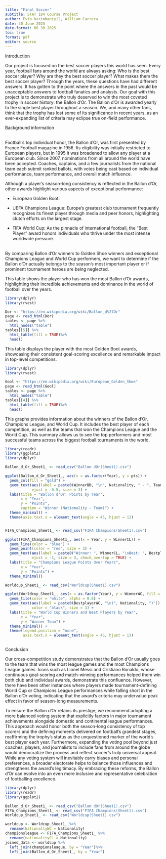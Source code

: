 ---
title: "Final Soccer"
subtitle: STAT 184 Course Project
author: Evin karimbaniyil, William Carrera
date: 30 June 2025
date-format: 06 30 2025
toc: true
format: pdf
editor: source
---

Introduction

Our project is focused on the best soccer players this world has seen. Every year, football fans around the world are always asking: Who is the best soccer player? Why are they the best soccer player? What makes them the best soccer player? Through the years, these questions have had different answers. It has gotten to the point where the answers in the past would be unacceptable answers to football fanatics and analysts. Our goal with this project is to demonstrate who truly deserved to win the most coveted trophy in soccer history: the Ballon d'Or. The Ballon d'Or is awarded yearly to the single best player throughout a season. We, and many other fans, think that the trophy has lost some of its significance in recent years, as an ever-expanding list of criteria may eclipse true on-field performance.

Background information

\
Football's top individual honor, the Ballon d'Or, was first presented by France Football magazine in 1956. Its eligibility was initially restricted to European players, but in 1995 it was broadened to allow any player at a European club. Since 2007, nominations from all around the world have been accepted. Coaches, captains, and a few journalists from the national team each submit ranked ballots, with votes being cast based on individual performance, team performance, and overall match influence.

Although a player's season-long consistency is reflected in the Ballon d'Or, other awards highlight various aspects of exceptional performance:

-   European Golden Boot:

-   UEFA Champions League: Europe's greatest club tournament frequently recognizes its finest player through media and peer honors, highlighting clutch efforts on the largest stage.

-   FIFA World Cup: As the pinnacle of international football, the "Best Player" award honors individuals who thrive under the most intense worldwide pressure.\
    \

By comparing Ballon d'Or winners to Golden Shoe winners and exceptional Champions League and World Cup performers, we want to determine if the Ballon d'Or actually belongs to the season's most important player or if prominent tournament heroes are being neglected.

This table shows the player who has won the most Ballon d'Or awards, highlighting their incredible achievements and dominance in the world of football over the years.

```{r, echo = FALSE}
library(dplyr)
library(rvest)

Dor <- "https://en.wikipedia.org/wiki/Ballon_d%27Or"
page <- read_html(Dor)
tables <- page %>%
  html_nodes("table")
tables[[5]] %>%
  html_table(fill = TRUE)%>%
  head()

```

This table displays the player with the most Golden Boot awards, showcasing their consistent goal-scoring excellence and remarkable impact in top-level competitions.

```{r, echo = FALSE}
library(dplyr)
library(rvest)

Gool <- "https://en.wikipedia.org/wiki/European_Golden_Shoe"
page <- read_html(Gool)
tables <- page %>%
  html_nodes("table")
tables[[4]] %>%
  html_table(fill = TRUE)%>%
  head()
```

This graphs provides information about the winners of the Ballon d'Or, Champions League, and World Cup. It includes the best player of each competition, as well as the teams that won the Champions League and the World Cup. This summary allows us to see the top performers and most successful teams across the biggest football tournaments in the world.

```{r, echo = FALSE}
library(readr)
library(ggplot2)
library(dplyr)

Ballon_d_Or_Sheet1_ <- read_csv("Ballon dOr(Sheet1).csv")

ggplot(Ballon_d_Or_Sheet1_, aes(x = as.factor(Year), y = pts)) +
  geom_col(fill = "gold") +
  geom_text(aes(label = paste0(WinnerBD, "\n", Nationality, " - ", Team)),
            vjust = -0.5, size = 3) +
  labs(title = "Ballon d'Or: Points by Year",
       x = "Year",
       y = "Points",
       caption = "Winner (Nationality - Team)") +
  theme_minimal() +
  theme(axis.text.x = element_text(angle = 45, hjust = 1))


FIFA_Champions_Sheet1_ <- read_csv("FIFA Champions(Sheet1).csv")

ggplot(FIFA_Champions_Sheet1_, aes(x = Year, y = WinnerCL)) +
  geom_line(color = "blue") +
  geom_point(color = "red", size = 3) +
  geom_text(aes(label = paste0("Winner: ", WinnerCL, "\nBest: ", BestplayerCL)),
            vjust = -1, size = 3, check_overlap = TRUE) +
  labs(title = "Champions League Points Over Years",
       x = "Year",
       y = "Points") +
  theme_minimal()

Worldcup_Sheet1_ <- read_csv("Worldcup(Sheet1).csv")

ggplot(Worldcup_Sheet1_, aes(x = as.factor(Year), y = WinnerWC, fill = WinnerWC)) +
  geom_tile(color = "white", alpha = 0.8) +
  geom_text(aes(label = paste0(BestplayerWC, "\n(", Nationality, ")")), 
            color = "black", size = 3) +
  labs(title = "World Cup Winners and Best Players by Year",
       x = "Year",
       y = "Winner Team") +
  theme_minimal() +
  theme(legend.position = "none",
        axis.text.x = element_text(angle = 45, hjust = 1))
        

```

Conclusion

Our cross-competition study demonstrates that the Ballon d'Or usually goes to the team that wins the most league games and the most Champions League games. Icons such as Lionel Messi and Cristiano Ronaldo, whose continuous goal-scoring and match-winning performances helped them win both club and individual awards, demonstrate this confluence. However, there have been other instances where players made tournament-defining World Cup or Champions League performances while falling short in the Ballon d'Or voting, indicating that the award's criteria may undervalue peak effect in favor of season-long measurements.

To ensure the Ballon d’Or retains its prestige, we recommend adopting a more balanced voting system that explicitly factors in major tournament achievements alongside domestic and continental league performances. This approach would honor both the season-long consistency of top scorers and the defining moments delivered on football’s grandest stages, reaffirming the trophy’s status as the unquestioned marker of the world’s best player each year. Furthermore, expanding the voting pool beyond just coaches, players, and journalists to include fans from around the globe would democratize the process and reflect soccer’s truly universal appeal. While any voting system will inevitably carry biases and personal preferences, a broader electorate helps to balance those influences and strengthens the award’s legitimacy. By embracing these reforms, the Ballon d’Or can evolve into an even more inclusive and representative celebration of footballing excellence.

```{r, echo = FALSE}
library(dplyr)
library(readr)
library(ggplot2)

Ballon_d_Or_Sheet1_ <- read_csv("Ballon dOr(Sheet1).csv")
FIFA_Champions_Sheet1_ <- read_csv("FIFA Champions(Sheet1).csv")
Worldcup_Sheet1_ <- read_csv("Worldcup(Sheet1).csv")

worldcup <- Worldcup_Sheet1_ %>%
  rename(NationallyWC = Nationality)
championsleague <- FIFA_Champions_Sheet1_ %>%
  rename(nationalityCL = Nationality)
joined_data <- worldcup %>%
  left_join(championsleague, by = "Year")%>%
  left_join(Ballon_d_Or_Sheet1_, by = "Year")
```
